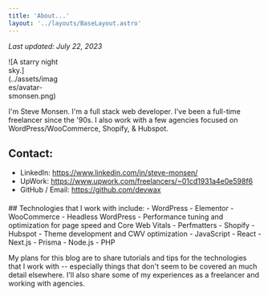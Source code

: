 ```yaml
---
title: 'About...'
layout: '../layouts/BaseLayout.astro'
---
```


_Last updated: July 22, 2023_

<div class="child-img_no-shadow child-img_float-left" style="max-width: 100px;">
![A starry night sky.](../assets/images/avatar-smonsen.png)
</div>

I'm Steve Monsen. I'm a full stack web developer. I've been a full-time freelancer since the '90s. I also work with a few agencies focused on WordPress/WooCommerce, Shopify, &amp; Hubspot.<br />

## Contact:
- LinkedIn: https://www.linkedin.com/in/steve-monsen/
- UpWork: https://www.upwork.com/freelancers/~01cd1931a4e0e598f6
- GitHub / Email: https://github.com/devwax

<div class="child-ul_inline" style="margin-top: 20px;">
## Technologies that I work with include:
- WordPress
  - Elementor
  - WooCommerce
  - Headless WordPress
  - Performance tuning and optimization for page speed and Core Web Vitals
  - Perfmatters
- Shopify
- Hubspot
  - Theme development and CWV optimization
- JavaScript
  - React
  - Next.js
  - Prisma
  - Node.js
- PHP
</div>

My plans for this blog are to share tutorials and tips for the technologies that I work with -- especially things that don't seem to be covered an much detail elsewhere. I'll also share some of my experiences as a freelancer and working with agencies.
